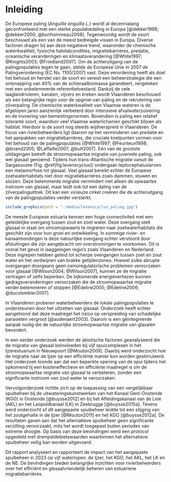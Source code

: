 <!-- hier komt de inhoudstafel bij pdf -->

\mainmatter

# Inleiding

De Europese paling (*Anguilla anguilla L.*) wordt al decennialang geconfronteerd met een sterke populatiedaling in Europa [@dekker1998; @dekker2000; @bonhommeau2008]. Tegenwoordig wordt de soort beschouwd als een van de meest bedreigde vissen in Europa. Diverse factoren dragen bij aan deze negatieve trend, waaronder de chemische waterkwaliteit, fysische habitatcondities, migratiebarrières, predatie, oceanische veranderingen en klimaatsverandering [@White1997; @Knights2003; @Friedland2007]. Om de achteruitgang van de palingpopulaties tegen te gaan, stelde de Europese Unie in 2007 de Palingverordening (EC No. 1100/2007) vast. Deze verordening heeft als doel het behoud en herstel van de soort en vereist een beheerstrategie die een ontsnapping van 40% van de schieraalbiomassa garandeert, vergeleken met een onbelemmerde referentietoestand. Dankzij de vele laaglandrivieren, kanalen, vijvers en kreken wordt Vlaanderen beschouwd als een belangrijke regio voor de opgroei van paling en de rekrutering van zilverpaling. De chemische waterkwaliteit van Vlaamse wateren is de afgelopen jaren aanzienlijk verbeterd door intensieve afvalwaterzuivering en de invoering van bemestingsnormen. Bovendien is paling een relatief tolerante soort, waardoor veel Vlaamse waterlichamen geschikt blijven als habitat. Hierdoor is de soort nog steeds wijdverspreid in Vlaanderen. De focus van rivierbeheerders ligt daarom op het verminderen van predatie en het aanpakken van migratiebarrières, die cruciale knelpunten vormen voor het behoud van de palingpopulaties [@White1997; @Feunteun1998; @briand2005; @Laffaille2007; @bult2007]. Eén van de grootste uitdagingen betreft de stroomopwaartse migratie van juveniele paling, ook wel glasaal genoemd. Tijdens hun trans-Atlantische migratie vanuit de Sargassozee (Fig. \@ref(fig:levenscyclus)) ondergaan leptocephaluslarven een metamorfose tot glasaal. Veel glasaal bereikt echter de Europese zoetwaterhabitats niet door migratiebarrières zoals dammen, stuwen en sluizen. Deze belemmerde migratie vermindert niet alleen de opwaartse instroom van glasaal, maar leidt ook tot een daling van de zilverpalinguittrek. Dit kan een vicieuze cirkel creëren die de achteruitgang van de palingpopulaties verder versterkt.

```r
include_graphics(path = "./media/levenscyclus_paling.jpg")
```

De meeste Europese estuaria kennen een hoge connectiviteit met een geleidelijke overgang tussen zout en zoet water. Deze overgang stelt glasaal in staat om stroomopwaarts te migreren naar zoetwaterhabitats die geschikt zijn voor hun groei en ontwikkeling. In sommige rivier- en kanaalmondingen is deze natuurlijke overgang echter verstoord door afsluitingen die zijn aangebracht om overstromingen te voorkomen. Dit is vooral het geval in laaggelegen regio’s zoals Vlaanderen en Nederland. Deze ingrepen hebben geleid tot scherpe overgangen tussen zoet en zout water en het verdwijnen van brakke getijdenzones. Hoewel zulke abrupte overgangen doorgaans geen osmoregulatorische problemen veroorzaken voor glasaal [@Wilson2004; @Wilson2007], kunnen ze de migratie vertragen of zelfs beperken. De bijkomende energieverliezen kunnen gedragsveranderingen veroorzaken die de stroomopwaartse migratie verder belemmeren of stoppen [@Edeline2005; @Edeline2006; @ducolombier2007].

In Vlaanderen proberen waterbeheerders de lokale palingpopulaties te ondersteunen door het uitzetten van glasaal. Onderzoek heeft echter aangetoond dat deze maatregel het risico op verspreiding van schadelijke parasieten vergroot [@audenaert2003]. Daarom is een geïntegreerde aanpak nodig die de natuurlijke stroomopwaartse migratie van glasalen bevordert.

In een eerder onderzoek werden de abiotische factoren geanalyseerd die de migratie van glasaal beïnvloeden bij vijf spuicomplexen in het Ijzerestuarium in Nieuwpoort [@Mouton2009]. Daarbij werd onderzocht hoe de migratie naar de Ijzer op een efficiënte manier kon worden gestimuleerd. Het onderzoek toonde aan dat een beperkte opening van de spui tijdens het opkomend tij een kosteneffectieve en efficiënte maatregel is om de stroomopwaartse migratie van glasaal te verbeteren, zonder een significante instroom van zout water te veroorzaken.

Vervolgonderzoek richtte zich op de toepassing van een vergelijkbaar spuibeheer bij de uitwateringskunstwerken van het Kanaal Gent-Oostende (KGO) in Oostende [@buysse2012] en bij het Afleidingskanaal van de Leie (AKL) en het Leopoldkanaal (LK) in Zeebrugge [@buysse2015a]. Tevens werd onderzocht of dit aangepaste spuibeheer leidde tot een stijging van het zoutgehalte in de Ijzer [@Mouton2011] en het KGO [@buysse2012a]. De resultaten gaven aan dat het alternatieve spuibeheer geen significante verzilting veroorzaakt, mits het wordt toegepast buiten periodes van extreme droogte. Op basis van deze bevindingen werd een protocol opgesteld met drempeldebietswaarden waarbinnen het alternatieve spuibeheer veilig kan worden uitgevoerd.

Dit rapport analyseert en rapporteert de impact van het aangepaste spuibeheer in 2023 op vijf waterlopen: de Ijzer, het KGO, het AKL, het LK en de NE. De bevindingen bieden belangrijke inzichten voor rivierbeheerders over het efficiënt en glasaalvriendelijk beheren van estuariene migratiebarrières.
